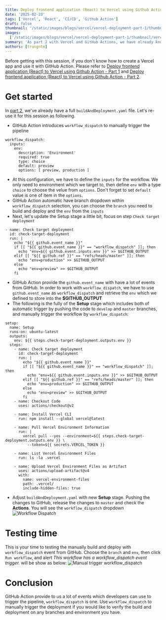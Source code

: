 ```yaml
---
title: Deploy frontend application (React) to Vercel using Github Action - Part 3
date: '2025-02-23'
tags: ['Vercel', 'React', 'CI/CD', 'Github Action']
draft: false
thumbnail: '/static/images/blogs/vercel/vercel-deployment-part-1/thumbnail/vercel-and-github-actions.png'
images:
  ['/static/images/blogs/vercel/vercel-deployment-part-1/thumbnail/vercel-and-github-actions.png']
summary: 'As part 2 with Vercel and GitHub Actions, we have already known how to separate a single stage to multiple stages. But, how can we trigger the build an deploy manually?'
authors: [trungntm]
---
```


Before getting with this session, if you don't know how to create a Vercel app and use it with GitHub Action. Please refer to [Deploy frontend application (React) to Vercel using Github Action - Part 1](https://trungtmnguyen.com/blog/vercel/vercel-deployment-part-1) and [Deploy frontend application (React) to Vercel using Github Action - Part 2](https://trungtmnguyen.com/blog/vercel/vercel-deployment-part-2).

# Get started

In [part 2](https://trungtmnguyen.com/blog/vercel/vercel-deployment-part-2), we've already have a full `buildAndDeployment.yaml` file. Let's re-use it for this session as following.

- GitHub Action introduces `workflow_dispatch` to manually trigger the pipeline

```
workflow_dispatch:
  inputs:
    env:
      description: 'Environment'
      required: true
      type: choice
      default: preview
      options: [ preview, production ]
```

- At this configuration, we have to define the `inputs` for the workflow. We only need to environment which we target to, then define `env` with a type `choice` to choose the velue from `options`. Don't forget to set `default` value is one of item in the `options`.
- GitHub Action automatic have branch dropdown within `workflow_dispatch` selection, you can choose the `branch` you need to build and deploy and the `env` from the `inputs`
- Next, let's update the Setup stage a little bit, focus on step `Check target deployment`

```
- name: Check target deployment
  id: check-target-deployment
  run: |
    echo "${{ github.event_name }}"
    if [[ "${{ github.event_name }}" == "workflow_dispatch" ]]; then
      echo "env=${{ github.event.inputs.env }}" >> $GITHUB_OUTPUT
    elif [[ "${{ github.ref }}" == "refs/heads/master" ]]; then
      echo "env=production" >> $GITHUB_OUTPUT
    else
      echo "env=preview" >> $GITHUB_OUTPUT
    fi
```

- GitHub Action provide the `github.event_name` with have a lot of events from GitHub. In order to work with `workflow_dispatch`, we have to use `github.event_name` as `workflow_dispatch` and retrieve the `env` which we defined to store into the **$GITHUB_OUTPUT**
- The following is the fully of the **Setup** stage which includes both of automatic trigger by pushing the code to `develop` and `master` branches, and manually trigger the workflow by `workflow_dispatch`:

```
setup:
  name: Setup
  runs-on: ubuntu-latest
  outputs:
    env: ${{ steps.check-target-deployment.outputs.env }}
  steps:
    - name: Check target deployment
      id: check-target-deployment
      run: |
        echo "${{ github.event_name }}"
        if [[ "${{ github.event_name }}" == "workflow_dispatch" ]]; then
          echo "env=${{ github.event.inputs.env }}" >> $GITHUB_OUTPUT
        elif [[ "${{ github.ref }}" == "refs/heads/master" ]]; then
          echo "env=production" >> $GITHUB_OUTPUT
        else
          echo "env=preview" >> $GITHUB_OUTPUT
        fi
    - name: Checkout Code
      uses: actions/checkout@v2

    - name: Install Vercel CLI
      run: npm install --global vercel@latest

    - name: Pull Vercel Environment Information
      run: |
        vercel pull --yes --environment=${{ steps.check-target-deployment.outputs.env }} \
          --token=${{ secrets.VERCEL_TOKEN }}

    - name: List Vercel Environment Files
      run: ls -la .vercel

    - name: Upload Vercel Environment Files as Artifact
      uses: actions/upload-artifact@v4
      with:
        name: vercel-environment-files
        path: .vercel/
        include-hidden-files: true
```

- Adjust `buildAndDeployment.yaml` with new **Setup** stage. Pushing the changes to GitHub, release the changes to `master` and check the **Actions**. You will see the `workflow_dispatch` dropdown
  ![Workflow Dispatch](/static/images/blogs/vercel/vercel-deployment-part-3/workflow-dispatch-action.png)

# Testing time

This is your time to testing the manually build and deploy with `workflow_dispatch` event from GitHub. Choose the `branch` and `env`, then click `Run workflow`, and alert _This workflow has a workflow_dispatch event trigger._ will be show as below:
![Manual trigger workflow_dispatch](/static/images/blogs/vercel/vercel-deployment-part-3/vercel-workflow-dispatch-trigger.png)

# Conclusion

GitHub Action provide to us a lot of events which developers can use to trigger the pipeline, `workflow_dispatch` is one. Use `workflow_dispatch` to manually trigger the deployment if you would like to verify the build and deployment on any branches and environment you have.
